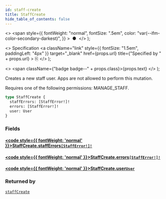 ```yaml
---
id: staff-create
title: StaffCreate
hide_table_of_contents: false
---
```


  <>
    <span
      style={{
        fontWeight: "normal",
        fontSize: ".5em",
        color: "var(--ifm-color-secondary-darkest)",
      }}
    >
      &nbsp;●&nbsp;
    </span>
  </>
);

  <>
    Specification
    <a
      className="link"
      style={{ fontSize: "1.5em", paddingLeft: "4px" }}
      target="\_blank"
      href={props.url}
      title={"Specified by " + props.url}
    >
      ⎘
    </a>
  </>
);

  <>
    <span className={"badge badge--" + props.class}>{props.text}</span>
  </>
);

Creates a new staff user. Apps are not allowed to perform this mutation.

Requires one of the following permissions: MANAGE_STAFF.

```graphql
type StaffCreate {
  staffErrors: [StaffError!]!
  errors: [StaffError!]!
  user: User
}
```

### Fields

#### [<code style={{ fontWeight: 'normal' }}>StaffCreate.<b>staffErrors</b></code>](#)<Bullet />[`[StaffError!]!`](../../api-reference/objects/staff-error) <Badge class="secondary" text="non-null"/> <Badge class="secondary" text="object"/>

>

#### [<code style={{ fontWeight: 'normal' }}>StaffCreate.<b>errors</b></code>](#)<Bullet />[`[StaffError!]!`](../../api-reference/objects/staff-error) <Badge class="secondary" text="non-null"/> <Badge class="secondary" text="object"/>

>

#### [<code style={{ fontWeight: 'normal' }}>StaffCreate.<b>user</b></code>](#)<Bullet />[`User`](../../api-reference/objects/user) <Badge class="secondary" text="object"/>

>

### Returned by

[`staffCreate`](../../api-reference/mutations/staff-create) <Badge class="secondary" text="mutation"/>
